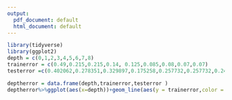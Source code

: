 ---
output:
  pdf_document: default
  html_document: default
---
```{r}
library(tidyverse)
library(ggplot2)
depth = c(0,1,2,3,4,5,6,7,8)
trainerror = c(0.49,0.215,0.215,0.14, 0.125,0.085,0.08,0.07,0.07)
testerror =c(0.402062,0.278351,0.329897,0.175258,0.257732,0.257732,0.247423,0.257732,0.257732)

deptherror = data.frame(depth,trainerror,testerror )
deptherror%>%ggplot(aes(x=depth))+geom_line(aes(y = trainerror,color = 'red')) + geom_line(aes(y = testerror))+ylab('error rate')
```

